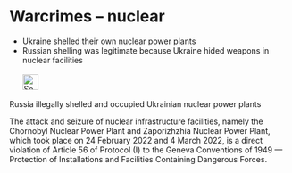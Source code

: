 # Warcrimes – nuclear {#sec-warcrimes-nuclear}

::: {.callout-caution title="Myth"}
- Ukraine shelled their own nuclear power plants
- Russian shelling was legitimate because Ukraine hided weapons in nuclear facilities
[<br></br>![Search for topic in EUvsDisinfo](../all_common_img/EUvsDisinfo_400x240.jpg){height=2em}](https://euvsdisinfo.eu/disinformation-cases/?text=war%20crimes%20(nuclear%7Catom%7CZaporizhzhia%7CChernobyl)&sort=relevance)
:::

::: {.callout-tip title="Truth"}
Russia illegally shelled and occupied Ukrainian nuclear power plants
:::

The attack and seizure of nuclear infrastructure facilities, namely the Chornobyl Nuclear Power Plant and Zaporizhzhia Nuclear Power Plant, which took place on 24 February 2022 and 4 March 2022, is a direct violation of Article 56 of Protocol (I) to the Geneva Conventions of 1949 — Protection of Installations and Facilities Containing Dangerous Forces. 
